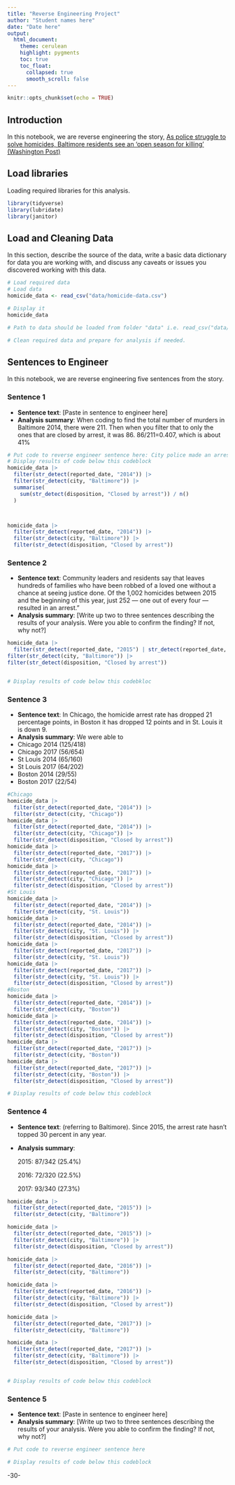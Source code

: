 ```yaml
---
title: "Reverse Engineering Project"
author: "Student names here"
date: "Date here"
output:
  html_document:
    theme: cerulean
    highlight: pygments
    toc: true
    toc_float:
      collapsed: true
      smooth_scroll: false
---
```


```r
knitr::opts_chunk$set(echo = TRUE)
```

## Introduction

In this notebook, we are reverse engineering the story, [As police struggle to solve homicides, Baltimore residents see an ‘open season for killing' (Washington Post)](https://www.washingtonpost.com/investigations/as-police-struggle-to-solve-homicides-baltimore-residents-see-an-open-season-for-killing/2018/12/26/7ee561e4-fb24-11e8-8c9a-860ce2a8148f_story.html)

## Load libraries

Loading required libraries for this analysis.

```r
library(tidyverse)
library(lubridate)
library(janitor)

```

## Load and Cleaning Data

In this section, describe the source of the data, write a basic data dictionary for data you are working with, and discuss any caveats or issues you discovered working with this data.

```r
# Load required data
# Load data
homicide_data <- read_csv("data/homicide-data.csv")

# Display it
homicide_data

# Path to data should be loaded from folder "data" i.e. read_csv("data/name_of_data.csv")

# Clean required data and prepare for analysis if needed. 

```

## Sentences to Engineer

In this notebook, we are reverse engineering five sentences from the story.

### Sentence 1

-   **Sentence text**: [Paste in sentence to engineer here]
-   **Analysis summary**: When coding to find the total number of murders in Baltimore 2014, there were 211. Then when you filter that to only the ones that are closed by arrest, it was 86. 86/211=0.407, which is about 41%

```r
# Put code to reverse engineer sentence here: City police made an arrest in 41 percent of homicides in 2014
# Display results of code below this codeblock
homicide_data |>
  filter(str_detect(reported_date, "2014")) |>
  filter(str_detect(city, "Baltimore")) |>
  summarise(
    sum(str_detect(disposition, "Closed by arrest")) / n()
  )



homicide_data |>
  filter(str_detect(reported_date, "2014")) |>
  filter(str_detect(city, "Baltimore")) |>
  filter(str_detect(disposition, "Closed by arrest"))
```

### Sentence 2

-   **Sentence text**: Community leaders and residents say that leaves hundreds of families who have been robbed of a loved one without a chance at seeing justice done. Of the 1,002 homicides between 2015 and the beginning of this year, just 252 — one out of every four — resulted in an arrest."
-   **Analysis summary**: [Write up two to three sentences describing the results of your analysis. Were you able to confirm the finding? If not, why not?]

```r
homicide_data |>
  filter(str_detect(reported_date, "2015") | str_detect(reported_date, "2016") | str_detect(reported_date, "2017"))|>
filter(str_detect(city, "Baltimore")) |>
filter(str_detect(disposition, "Closed by arrest"))


# Display results of code below this codebkloc

```

### Sentence 3

-   **Sentence text**: In Chicago, the homicide arrest rate has dropped 21 percentage points, in Boston it has dropped 12 points and in St. Louis it is down 9.
-   **Analysis summary**: We were able to
-   Chicago 2014 (125/418)
-   Chicago 2017 (56/654)
-   St Louis 2014 (65/160)
-   St Louis 2017 (64/202)
-   Boston 2014 (29/55)
-   Boston 2017 (22/54)

```r
#Chicago
homicide_data |>
  filter(str_detect(reported_date, "2014")) |>
  filter(str_detect(city, "Chicago")) 
homicide_data |>
  filter(str_detect(reported_date, "2014")) |>
  filter(str_detect(city, "Chicago")) |>
  filter(str_detect(disposition, "Closed by arrest"))
homicide_data |>
  filter(str_detect(reported_date, "2017")) |>
  filter(str_detect(city, "Chicago")) 
homicide_data |>
  filter(str_detect(reported_date, "2017")) |>
  filter(str_detect(city, "Chicago")) |>
  filter(str_detect(disposition, "Closed by arrest"))
#St Louis
homicide_data |>
  filter(str_detect(reported_date, "2014")) |>
  filter(str_detect(city, "St. Louis")) 
homicide_data |>
  filter(str_detect(reported_date, "2014")) |>
  filter(str_detect(city, "St. Louis")) |>
  filter(str_detect(disposition, "Closed by arrest"))
homicide_data |>
  filter(str_detect(reported_date, "2017")) |>
  filter(str_detect(city, "St. Louis")) 
homicide_data |>
  filter(str_detect(reported_date, "2017")) |>
  filter(str_detect(city, "St. Louis")) |>
  filter(str_detect(disposition, "Closed by arrest"))
#Boston
homicide_data |>
  filter(str_detect(reported_date, "2014")) |>
  filter(str_detect(city, "Boston")) 
homicide_data |>
  filter(str_detect(reported_date, "2014")) |>
  filter(str_detect(city, "Boston")) |>
  filter(str_detect(disposition, "Closed by arrest"))
homicide_data |>
  filter(str_detect(reported_date, "2017")) |>
  filter(str_detect(city, "Boston")) 
homicide_data |>
  filter(str_detect(reported_date, "2017")) |>
  filter(str_detect(city, "Boston")) |>
  filter(str_detect(disposition, "Closed by arrest"))

# Display results of code below this codeblock

```

### Sentence 4

-   **Sentence text**: (referring to Baltimore). Since 2015, the arrest rate hasn’t topped 30 percent in any year.

-   **Analysis summary**:

    2015: 87/342 (25.4%)

    2016: 72/320 (22.5%)

    2017: 93/340 (27.3%)

```r
homicide_data |>
  filter(str_detect(reported_date, "2015")) |>
  filter(str_detect(city, "Baltimore"))

homicide_data |>
  filter(str_detect(reported_date, "2015")) |>
  filter(str_detect(city, "Baltimore")) |>
  filter(str_detect(disposition, "Closed by arrest"))

homicide_data |>
  filter(str_detect(reported_date, "2016")) |>
  filter(str_detect(city, "Baltimore"))

homicide_data |>
  filter(str_detect(reported_date, "2016")) |>
  filter(str_detect(city, "Baltimore")) |>
  filter(str_detect(disposition, "Closed by arrest"))

homicide_data |>
  filter(str_detect(reported_date, "2017")) |>
  filter(str_detect(city, "Baltimore"))

homicide_data |>
  filter(str_detect(reported_date, "2017")) |>
  filter(str_detect(city, "Baltimore")) |>
  filter(str_detect(disposition, "Closed by arrest"))


# Display results of code below this codeblock

```

### Sentence 5

-   **Sentence text**: [Paste in sentence to engineer here]
-   **Analysis summary**: [Write up two to three sentences describing the results of your analysis. Were you able to confirm the finding? If not, why not?]

```r
# Put code to reverse engineer sentence here

# Display results of code below this codeblock

```

-30-
